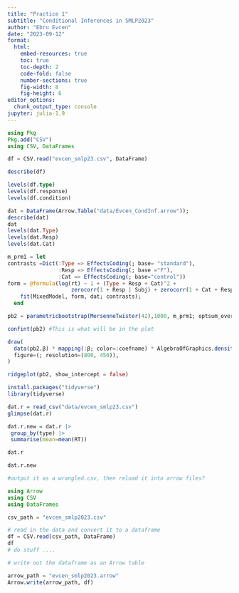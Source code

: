 ```yaml
---
title: "Practice 1"
subtitle: "Conditional Inferences in SMLP2023"
author: "Ebru Evcen"
date: "2023-09-12"
format:
  html:
    embed-resources: true
    toc: true
    toc-depth: 2
    code-fold: false
    number-sections: true
    fig-width: 8
    fig-height: 6
editor_options:
  chunk_output_type: console
jupyter: julia-1.9
---
```



```julia
using Pkg
Pkg.add("CSV")
using CSV, DataFrames

```
```julia
df = CSV.read("evcen_smlp23.csv", DataFrame)
```


```julia
describe(df)
```


```julia
levels(df.type)
levels(df.response)
levels(df.condition)
```


```julia
dat = DataFrame(Arrow.Table("data/Evcen_CondInf.arrow"));
describe(dat)
dat
levels(dat.Type)
levels(dat.Resp)
levels(dat.Cat)
```



```julia

m_prm1 = let
contrasts =Dict(:Type => EffectsCoding(; base= "standard"),
                :Resp => EffectsCoding(; base ="F"),
                :Cat => EffectsCoding(; base="control"))
form = @formula(log(rt) ~ 1 + (Type + Resp + Cat)^2 + 
                    zerocorr(1 + Resp | Subj) + zerocorr(1 + Cat + Resp | Item));
    fit(MixedModel, form, dat; contrasts);
  end
```


```julia
pb2 = parametricbootstrap(MersenneTwister(42),1000, m_prm1; optsum_overrides =(;ftol_rel=1e-8))

```

```julia
confint(pb2) #This is what will be in the plot
```
```julia
draw(
  data(pb2.β) * mapping(:β; color=:coefname) * AlgebraOfGraphics.density();
  figure=(; resolution=(800, 450)),
)
```


```julia
ridgeplot(pb2, show_intercept = false)
```


```r
install.packages("tidyverse")
library(tidyverse)

dat.r = read_csv("data/evcen_smlp23.csv")
glimpse(dat.r)

dat.r.new = dat.r |>
 group_by(type) |>
 summarise(mean=mean(RT))

dat.r

dat.r.new

#output it as a wrangled.csv, then reload it into arrow files?

```


```julia
using Arrow
using CSV
using DataFrames

csv_path = "evcen_smlp2023.csv"

# read in the data and convert it to a dataframe
df = CSV.read(csv_path, DataFrame)
df
# do stuff ....

# write out the dataframe as an Arrow table

arrow_path = "evcen_smlp2023.arrow"
Arrow.write(arrow_path, df)

```